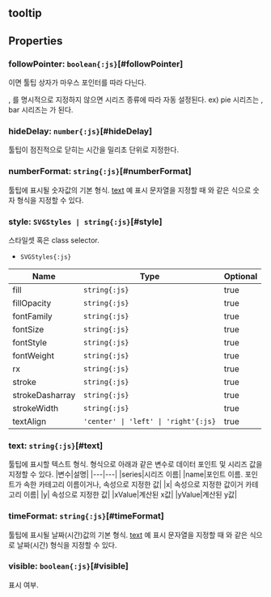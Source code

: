 ## **tooltip**
## Properties

### followPointer: `boolean{:js}`[#followPointer]
<Content type="keyword" value="true"></Content>이면 툴팁 상자가 마우스 포인터를 따라 다닌다.


<Content type="keyword" value="false"></Content>, <Content type="keyword" value="true"></Content>를 명시적으로 지정하지 않으면 시리즈 종류에 따라 자동 설정된다.
ex) pie 시리즈는 <Content type="keyword" value="true"></Content>, bar 시리즈는 <Content type="keyword" value="false"></Content>가 된다.  

### hideDelay: `number{:js}`[#hideDelay]
툴팁이 점진적으로 닫히는 시간을 밀리초 단위로 지정한다.  
<DefaultValue value="Tooltip.HIDE_DELAY" contents=""></DefaultValue>
### numberFormat: `string{:js}`[#numberFormat]
툴팁에 표시될 숫자값의 기본 형식.
 [text](#text) 예 표시 문자열을 지정할 때  와 같은 식으로 숫자 형식을 지정할 수 있다.  

### style: `SVGStyles | string{:js}`[#style]
스타일셋 혹은 class selector.  
- `SVGStyles{:js}` 

| Name | Type | Optional |  
| ----- | ----- | ----- |  
| fill | `string{:js}` | true |  
| fillOpacity | `string{:js}` | true |  
| fontFamily | `string{:js}` | true |  
| fontSize | `string{:js}` | true |  
| fontStyle | `string{:js}` | true |  
| fontWeight | `string{:js}` | true |  
| rx | `string{:js}` | true |  
| stroke | `string{:js}` | true |  
| strokeDasharray | `string{:js}` | true |  
| strokeWidth | `string{:js}` | true |  
| textAlign | `'center' \| 'left' \| 'right'{:js}` | true |
### text: `string{:js}`[#text]
툴팁에 표시할 텍스트 형식.  형식으로 아래과 같은 변수로 데이터 포인트 및 시리즈 값을 지정할 수 있다.
|변수|설명|
|---|---|
|series|시리즈 이름|
|name|포인트 이름. 포인트가 속한 카테고리 이름이거나, <Content type="expression" value="'x'"></Content> 속성으로 지정한 값|
|x|<Content type="expression" value="'x'"></Content> 속성으로 지정한 값이거 카테고리 이름|
|y|<Content type="expression" value="'y'"></Content> 속성으로 지정한 값|
|xValue|계산된 x값|
|yValue|계산된 y값|  
<DefaultValue value="'<b>${name}</b><br>${series}:<b>" contents="${yValue}</b>'"></DefaultValue>
### timeFormat: `string{:js}`[#timeFormat]
툴팁에 표시될 날짜(시간)값의 기본 형식.
 [text](#text) 예 표시 문자열을 지정할 때  와 같은 식으로 날짜(시간) 형식을 지정할 수 있다.  

### visible: `boolean{:js}`[#visible]
표시 여부.  
<DefaultValue value="true" contents=""></DefaultValue>